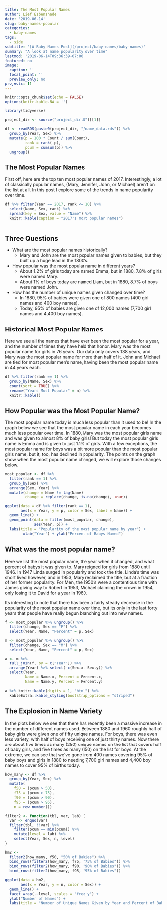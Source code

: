 ```yaml
---
title: The Most Popular Names
author: Lief Esbenshade
date: '2019-06-14'
slug: baby-names-popular
categories:
  - baby-names
tags:
  - side
subtitle: '[A Baby Names Post](/project/baby-names/baby-names)'
summary: "A look at name popularity over time"
lastmod: '2019-06-14T09:36:39-07:00'
featured: no
image:
  caption: ''
  focal_point: ''
  preview_only: no
projects: []
---
```



```r
knitr::opts_chunk$set(echo = FALSE)
options(knitr.kable.NA = '')

library(tidyverse)

project_dir <- source("project_dir.R")[[1]]

df <- readRDS(paste0(project_dir, "/name_data.rds")) %>% 
  group_by(Year, Sex) %>% 
  mutate(p = 100 * Count / sum(Count), 
         rank = rank(-p),
         pcum = cumsum(p)) %>% 
  ungroup()
```

## The Most Popular Names 

First off, here are the top ten most popular names of 2017. Interestingly, a lot of classically popular names, (Mary, Jennifer, John, or Michael) aren't on the list at all. In this post I explore some of the trends in name popularity over time.  

```r

df %>% filter(Year == 2017, rank <= 10) %>% 
  select(Name, Sex, rank) %>% 
  spread(key = Sex, value = "Name") %>% 
  knitr::kable(caption = "2017's most popular names")
    
```


## Three Questions

* What are the most popular names historically?
    - Mary and John are the most popular names given to babies, but they built up a huge lead in the 1800's. 
* How popular was the most popular name in different years? 
    - About 1.2\% of girls today are named Emma, but in 1880, 7.8\% of girls were named Mary.
    - About 1\% of boys today are named Liam, but in 1880, 8.7\% of boys were named John.
* How has the number of unique names given changed over time? 
    - In 1880, 95\% of babies were given one of 800 names (400 girl names and 400 boy names).
    - Today, 95\% of babies are given one of 12,000 names (7,700 girl names and 4,400 boy names).

## Historical Most Popular Names

Here we see all the names that have ever been the most popular for a year, and the number of times they have held that honor. Mary was the most popular name for girls in 76 years. Our data only covers 138 years, and Mary was the most popular name for more than half of it. John and Michael are tied for most popular men's name, having been the most popular name in 44 years each. 

```r

df %>% filter(rank == 1) %>% 
  group_by(Name, Sex) %>%  
  count(sort = TRUE) %>% 
  rename("Years Most Popular" = n) %>% 
  knitr::kable()

```


## How Popular was the Most Popular Name?

The most popular name today is much less popular than it used to be! In the graph below we see that the most popular name in each year becomes much less popular over time. In 1880, Mary was the most popular girls name and was given to almost 8\% of baby girls! But today the most popular girls name is Emma and is given to just 1.1\% of girls. With a few exceptions, the most popular name for boys was a bit more popular than the most popular girls name, but it, too, has declined in popularity. The points on the graph show when the most popular name changed, we will explore those changes below.

```r

most_popular <- df %>% 
  filter(rank == 1) %>% 
  group_by(Sex) %>% 
  arrange(Sex, Year) %>% 
  mutate(change = Name != lag(Name), 
         change = replace(change, is.na(change), TRUE))

ggplot(data = df %>% filter(rank == 1), 
       aes(x = Year, y = p, color = Sex, label = Name)) +
  geom_line() +
  geom_point(data = filter(most_popular, change), 
             aes(Year, p)) +
  labs(title = "Popularity of the most popular name by year") +
        xlab("Year") + ylab("Percent of Babys Named")

```

## What was the most popular name?

Here we list the most popular name, the year when it changed, and what percent of babys it was given to. Mary reigned for girls from 1880 until 1946. In 1947 Linda surged in popularity and took the title. Linda's time was short lived however, and in 1953, Mary reclaimed the title, but at a fraction of her former popularity. For Men, the 1950's were a contentious time with James giving way to Robert in 1953, Michael claiming the crown in 1954, only losing it to David for a year in 1960. 

Its interesting to note that there has been a fairly steady decrease in the popularity of the most popular name over time, but its only in the last forty years that people have really begun branching out into new names.

```r

f <- most_popular %>% ungroup() %>% 
  filter(change, Sex == "F") %>% 
  select(Year, Name, "Percent" = p, Sex) 

m <- most_popular %>% ungroup() %>% 
  filter(change, Sex == "M") %>% 
  select(Year, Name, "Percent" = p, Sex) 

a <- m %>% 
  full_join(f, by = c("Year")) %>% 
  arrange(Year) %>% select(-c(Sex.x, Sex.y)) %>% 
  select(Year, 
         Name = Name.x, Percent = Percent.x,
         Name = Name.y, Percent = Percent.y)
  
a %>% knitr::kable(digits = 1, "html") %>% 
  kableExtra::kable_styling(bootstrap_options = "striped")

```

 

## The Explosion in Name Variety

In the plots below we see that there has recently been a massive increase in the number of different names used. Between 1880 and 1960 roughly half of baby girls were given one of fifty unique names. For boys, there was even less variety, with half of boys receiving one of just thirty names. Now there are about five times as many (250) unique names on the list that covers half of baby girls, and five times as many (150) on the list for boys. At the extreme, we can see that we've gone from 400 names covering 95\% of baby boys and girls in 1880 to needing 7,700 girl names and 4,400 boy names to cover 95\% of births today. 

```r
how_many <- df %>% 
  group_by(Year, Sex) %>% 
  mutate(
    f50 = (pcum > 50), 
    f75 = (pcum > 75), 
    f90 = (pcum > 90), 
    f95 = (pcum > 95), 
    n = row_number())

filter2 <- function(tbl, var, lab) {
  var <- enquo(var)
  filter(tbl, !!var) %>% 
    filter(pcum == min(pcum)) %>% 
    mutate(level = lab) %>% 
    select(Year, Sex, n, level) 
}

hm2 <-
  filter2(how_many, f50, "50% of Babies") %>% 
  bind_rows(filter2(how_many, f75, "75% of Babies")) %>% 
  bind_rows(filter2(how_many, f90, "90% of Babies")) %>% 
  bind_rows(filter2(how_many, f95, "95% of Babies"))

ggplot(data = hm2, 
       aes(x = Year, y = n, color = Sex)) +
  geom_line() +
  facet_wrap(.~level, scales = "free_y") +
  ylab("Number of Names") +
  labs(title = "Number of Unique Names Given by Year and Percent of Babies")

```


